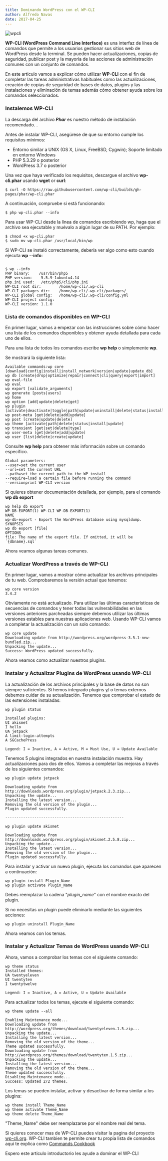 ```yaml
---
title: Dominando WordPress con el WP-CLI
author: Alfredo Navas
date: 2017-04-25
---
```


![wpcli](https://www.elpuas.com/wp-content/uploads/2017/04/wpcli-1.png)

**WP-CLI (WordPress Command Line Interface)** es una interfaz de línea de comandos que permite a los usuarios gestionar sus sitios web de WordPress desde la terminal. Se pueden hacer actualizaciones, copias de seguridad, publicar post y la mayoría de las acciones de administración comunes con un conjunto de comandos.

En este articulo vamos a explicar cómo utilizar **WP-CLI** con el fin de completar las tareas administrativas habituales como las actualizaciones, creación de copias de seguridad de bases de datos, plugins y las instalaciones y eliminación de temas además cómo obtener ayuda sobre los comandos seleccionados.

### Instalemos WP-CLI

La descarga del archivo **_Phar_** es nuestro método de instalación recomendado. .

Antes de instalar WP-CLI, asegúrese de que su entorno cumple los requisitos mínimos:

- Entorno similar a UNIX (OS X, Linux, FreeBSD, Cygwin); Soporte limitado en entorno Windows
- PHP 5.3.29 o posterior
- WordPress 3.7 o posterior

Una vez que haya verificado los requisitos, descargue el archivo **wp-cli.phar** usando **wget** or **curl**:

```
$ curl -O https://raw.githubusercontent.com/wp-cli/builds/gh-pages/phar/wp-cli.phar
```

A continuación, compruebe si está funcionando:

```
$ php wp-cli.phar --info
```

Para usar WP-CLI desde la línea de comandos escribiendo wp, haga que el archivo sea ejecutable y muévalo a algún lugar de su PATH. Por ejemplo:

```
$ chmod +x wp-cli.phar
$ sudo mv wp-cli.phar /usr/local/bin/wp
```

Si WP-CLI se instaló correctamente, debería ver algo como esto cuando ejecuta **wp --info**:

```

$ wp --info
PHP binary:    /usr/bin/php5
PHP version:    5.5.9-1ubuntu4.14
php.ini used:   /etc/php5/cli/php.ini
WP-CLI root dir:        /home/wp-cli/.wp-cli
WP-CLI packages dir:    /home/wp-cli/.wp-cli/packages/
WP-CLI global config:   /home/wp-cli/.wp-cli/config.yml
WP-CLI project config:
WP-CLI version: 1.1.0
```

### Lista de comandos disponibles en WP-CLI

En primer lugar, vamos a empezar con las instrucciones sobre cómo hacer una lista de los comandos disponibles y obtener ayuda detallada para cada uno de ellos.

Para una lista de todos los comandos escribe **wp help** o simplemente **wp**.

Se mostrará la siguiente lista:

```
Available commands:wp core [download|config|install|install_network|version|update|update_db]
wp db [create|drop|optimize|repair|connect|cli|query|export|import]
wp eval-file
wp eval
wp export [validate_arguments]
wp generate [posts|users]
wp home
wp option [add|update|delete|get]
wp plugin [activate|deactivate|toggle|path|update|uninstall|delete|status|install]
wp post-meta [get|delete|add|update]
wp post [create|update|delete]
wp theme [activate|path|delete|status|install|update]
wp transient [get|set|delete|type]
wp user-meta [get|delete|add|update]
wp user [list|delete|create|update]
```

Consulte **wp help** para obtener más información sobre un comando específico.

```
Global parameters:
--user=set the current user
--url=set the current URL
--path=set the current path to the WP install
--require=load a certain file before running the command
--versionprint WP-CLI version
```

Si quieres obtener documentación detallada, por ejemplo, para el comando **wp db export**

```
wp help db export
WP-DB-EXPORT(1) WP-CLI WP-DB-EXPORT(1)
NAME
wp-db-export - Export the WordPress database using mysqldump.
SYNOPSIS
wp db export [file]
OPTIONS
file: The name of the export file. If omitted, it will be ´{dbname}.sql´
```

Ahora veamos algunas tareas comunes.

### Actualizar WordPress a través de WP-CLI

En primer lugar, vamos a mostrar cómo actualizar los archivos principales de tu web. Comprobaremos la versión actual que tenemos:

```
wp core version
3.4.2
```

Obviamente no está actualizado. Para utilizar las últimas características de secuencias de comandos y tener todas las vulnerabilidades en las versiones anteriores parcheadas siempre debemos utilizar las últimas versiones estables para nuestras aplicaciones web. Usando WP-CLI vamos a completar la actualización con un solo comando:

```
wp core update
Downloading update from http://wordpress.org/wordpress-3.5.1-new-bundled.zip...
Unpacking the update...
Success: WordPress updated successfully.
```

Ahora veamos como actualizar nuestros plugins.

### Instalar y Actualizar Plugins de WordPress usando WP-CLI

La actualización de los archivos principales y la base de datos no son siempre suficientes. Si hemos integrado plugins y/ o temas externos debemos cuidar de su actualización. Tenemos que comprobar el estado de las extensiones instaladas:

```
wp plugin status

Installed plugins:
UI akismet
I hello
UA jetpack
A limit-login-attempts
A SGCachePress

Legend: I = Inactive, A = Active, M = Must Use, U = Update Available
```

Tenemos 5 plugins integrados en nuestra instalación muestra. Hay actualizaciones para dos de ellos. Vamos a completar las mejoras a través de los siguientes comandos:

```
wp plugin update jetpack

Downloading update from http://downloads.wordpress.org/plugin/jetpack.2.3.zip...
Unpacking the update...
Installing the latest version...
Removing the old version of the plugin...
Plugin updated successfully.

-----------------------------------------------------

wp plugin update akismet

Downloading update from http://downloads.wordpress.org/plugin/akismet.2.5.8.zip...
Unpacking the update...
Installing the latest version...
Removing the old version of the plugin...
Plugin updated successfully.
```

Para instalar y activar un nuevo plugin, ejecuta los comandos que aparecen a continuación:

```
wp plugin install Plugin_Name
wp plugin activate Plugin_Name
```

Debes reemplazar la cadena "_plugin\_name_" con el nombre exacto del plugin.

Si no necesitas un plugin puede eliminarlo mediante las siguientes acciones:

```
wp plugin uninstall Plugin_Name
```

Ahora veamos con los temas.

### Instalar y Actualizar Temas de WordPress usando WP-CLI

Ahora, vamos a comprobar los temas con el siguiente comando:

```
wp theme status
Installed themes:
UA twentyeleven
UI twentyten
I twentytwelve

Legend: I = Inactive, A = Active, U = Update Available
```

Para actualizar todos los temas, ejecute el siguiente comando:

```
wp theme update --all

Enabling Maintenance mode...
Downloading update from http://wordpress.org/themes/download/twentyeleven.1.5.zip...
Unpacking the update...
Installing the latest version...
Removing the old version of the theme...
Theme updated successfully.
Downloading update from http://wordpress.org/themes/download/twentyten.1.5.zip...
Unpacking the update...
Installing the latest version...
Removing the old version of the theme...
Theme updated successfully.
Disabling Maintenance mode...
Success: Updated 2/2 themes.
```

Los temas se pueden instalar, activar y desactivar de forma similar a los plugins:

```
wp theme install Theme_Name
wp theme activate Theme_Name
wp theme delete Theme_Name
```

"Theme\_Name" debe ser reemplazarse por el nombre real del tema.

Si quieres conocer mas de WP-CLI puedes visitar la pagina del proyecto [wp-cli.org](https://wp-cli.org). WP-CLI tambien te permite crear tu propia lista de comandos aqui te explica como [Commands Cookbook](https://make.wordpress.org/cli/handbook/commands-cookbook/)

Espero este articulo introductorio les ayude a dominar el WP-CLI
